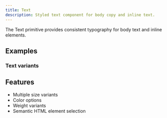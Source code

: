 ```yaml
---
title: Text
description: Styled text component for body copy and inline text.
---
```


The Text primitive provides consistent typography for body text and inline elements.

## Examples

### Text variants

<Preview path="primitives-text" />

## Features

- Multiple size variants
- Color options
- Weight variants
- Semantic HTML element selection

